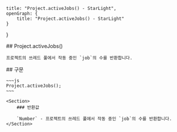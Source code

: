     title: "Project.activeJobs() - StarLight",
    openGraph: {
        title: "Project.activeJobs() - StarLight"
    }
}

<Section>
    ## Project.activeJobs()

    프로젝트의 쓰레드 풀에서 작동 중인 `job`의 수를 반환합니다.
</Section>
<Section>
    ## 구문

    ~~~js
    Project.activeJobs();
    ~~~

    <Section>
        ### 반환값

        `Number` - 프로젝트의 쓰레드 풀에서 작동 중인 `job`의 수를 반환합니다.
    </Section>
</Section>